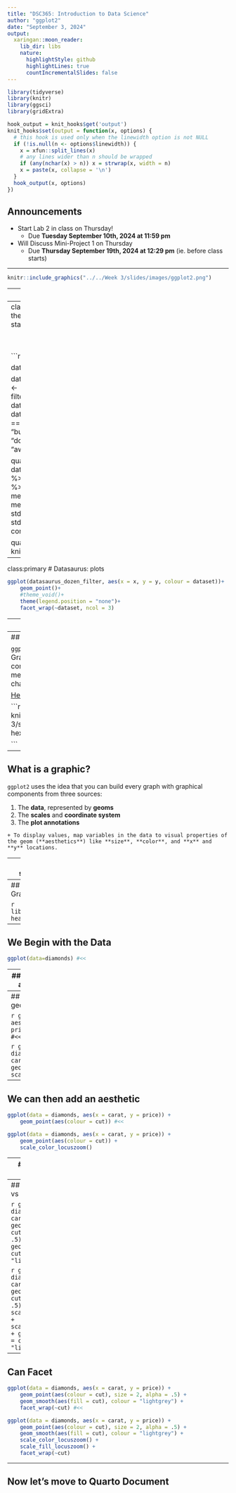 ```yaml
---
title: "DSC365: Introduction to Data Science"
author: "ggplot2"
date: "September 3, 2024"
output: 
  xaringan::moon_reader:
    lib_dir: libs
    nature:
      highlightStyle: github
      highlightLines: true
      countIncrementalSlides: false
---
```


```r
library(tidyverse)
library(knitr)
library(ggsci)
library(gridExtra)

hook_output = knit_hooks$get('output')
knit_hooks$set(output = function(x, options) {
  # this hook is used only when the linewidth option is not NULL
  if (!is.null(n <- options$linewidth)) {
    x = xfun::split_lines(x)
    # any lines wider than n should be wrapped
    if (any(nchar(x) > n)) x = strwrap(x, width = n)
    x = paste(x, collapse = '\n')
  }
  hook_output(x, options)
})

```


## Announcements

- Start Lab 2 in class on Thursday!
  + Due **Tuesday September 10th, 2024 at 11:59 pm** 
  
- Will Discuss Mini-Project 1 on Thursday
  + Due **Thursday September 19th, 2024 at 12:29 pm** (ie. before class starts)


---

```r

knitr::include_graphics("../../Week 3/slides/images/ggplot2.png")

```


---
## Why visualize?

**What are graphics useful for?**
+ Data cleaning
+ Exploring data structure
+ Communicating Information

Visualization offers an alternative way of communicating numbers

---
class:primary
# Return to the Datasaurus: summary statistics

<br>
<br>

```r
library(datasauRus)

data("datasaurus_dozen")

datasaurus_dozen_filter <- filter(datasaurus_dozen, dataset == "dino" | dataset == "star"| dataset == "v_lines"| dataset == "bullseye" | dataset == "dots" | dataset == "away")

quartet_summary <-   datasaurus_dozen_filter %>% 
    group_by(dataset) %>% 
    summarize(
      mean_x    = mean(x),
      mean_y    = mean(y),
      std_dev_x = sd(x),
      std_dev_y = sd(y),
      corr_x_y  = cor(x, y)
    )

quartet_summary %>%
  knitr::kable(digits = 2)
```

---
class:primary
# Datasaurus: plots

```r
ggplot(datasaurus_dozen_filter, aes(x = x, y = y, colour = dataset))+
    geom_point()+
    #theme_void()+
    theme(legend.position = "none")+
    facet_wrap(~dataset, ncol = 3)
```


---
## Grammar of Graphics

The grammar of graphics is a set of grammatical rules for creating perceivable graphs
  
  - Developed by Leland Wilkison

Rather than thinking about a limited set of graphs, think about graphical forms
  
  - Different types of graphs may appear completely distinct, but in actuality share many common elements

By making different visual choices, you can use graphs to highlight different aspects of the same data.

For example, here are three ways of displaying the same data:

```r
data(diamonds)

# bar chart
gg1 <- ggplot(diamonds, aes(cut, fill=cut)) + 
  geom_bar() + 
  scale_x_discrete("") +
  ggtitle(label = "Bar Chart", subtitle = "Cartesian coordinates") +
  scale_fill_locuszoom() +
  theme(aspect.ratio = 1)

# stacked bar chart
gg2 <- ggplot(diamonds, aes(x = factor(1), fill=cut)) + 
  geom_bar(width = 1) + 
  scale_x_discrete("") +
  ggtitle(label = "Fill-Bar", subtitle = "Cartesian coordinates") +
  scale_fill_locuszoom() +
  theme(aspect.ratio = 1)

# pie chart
gg3 <- ggplot(diamonds, aes(x = factor(1), fill=cut)) + 
  geom_bar(width=1) + 
  coord_polar(theta = "y") + 
  scale_x_discrete("") +
  ggtitle(label = "Fill-Bar", subtitle = "Polar coordinates") +
  scale_fill_locuszoom() +
  theme(aspect.ratio = 1)

grid.arrange(gg1, gg2, gg3, ncol = 3, nrow = 1)
```


---
## ggplot

`ggplot2` is based on The Grammar of Graphics where the components are independent, meaning we can generally change a component in isolation.

[Help Information](https://rstudio.github.io/cheatsheets/html/data-visualization.html)


```r

knitr::include_graphics("../../Week 3/slides/images/ggplot-hex.png")

```


---
## What is a graphic?

`ggplot2` uses the idea that you can build every graph with graphical components from three sources:

  1. The **data**, represented by **geoms**
  2. The **scales** and **coordinate system**
  3. The **plot annotations**
    
    + To display values, map variables in the data to visual properties of the geom (**aesthetics**) like **size**, **color**, and **x** and **y** locations.
    
    
---
## ggplot 2: specifications

A plot consists of several mostly independent specifications:

1. **aesthetics** - links between data variables and graphical features (position, color, shape, size)
2. **layers** - geometric elements (points, lines, rectanges, text,...)
3. **transformations** - transformations specify a functional link between the data and the displayed information (identity, count, bins, density, etc). Transformations act on the variables.
4. **scales** - scales map values in data space values in the aesthetic space. Scales change the coordinate space of an aesthetic, but don't change the underlying value (change at visual level, not mathematical)
5. **coordinate system** 
6. **faceting** - facets allow you to split plot by other variables to produce many sub-plots
7. **theme** - formating items, such as background color, fonts, margins...

**Limitation**: tells us what words make up our graphical “sentences,” but offers no advice on how to write well


---
## Let's Build a Graph!

```r
library(tidyverse)
head(diamonds)
```

---
## We Begin with the Data

```r
ggplot(data=diamonds) #<<
```

---
## Then we specify the aesthetic mappings

```r
ggplot(data=diamonds, aes(x=carat, y = price)) #<<
```

---
## Then we choose a geom

```r
ggplot(data=diamonds, aes(x=carat, y = price)) +
  geom_point() #<<
```

```r
ggplot(data = diamonds, aes(x = carat, y = price)) +
    geom_point() + 
    scale_color_locuszoom()
```

---
## We can then add an aesthetic

```r
ggplot(data = diamonds, aes(x = carat, y = price)) +
    geom_point(aes(colour = cut)) #<<
```

```r
ggplot(data = diamonds, aes(x = carat, y = price)) +
    geom_point(aes(colour = cut)) + 
    scale_color_locuszoom()
```
---
## And add another layer

```r
ggplot(data = diamonds, aes(x = carat, y = price)) +
    geom_point(aes(colour = cut)) +
    geom_smooth() #<<
```

```r
ggplot(data = diamonds, aes(x = carat, y = price)) +
    geom_point(aes(colour = cut)) +
    geom_smooth() + 
    scale_color_locuszoom()
```

---
## Mapping aesthetics vs setting aesthetics

```r
ggplot(data = diamonds, aes(x = carat, y = price) +
    geom_point(aes(colour = cut), size = 2, alpha = .5) + #<<
    geom_smooth(aes(fill = cut), colour = "lightgrey") #<<
```

```r
ggplot(data = diamonds, aes(x = carat, y = price)) +
    geom_point(aes(colour = cut), size = 2, alpha = .5) + 
    scale_color_locuszoom() + 
    scale_fill_locuszoom() +
    geom_smooth(aes(fill = cut), colour = "lightgrey")
```

---
## Can Facet

```r
ggplot(data = diamonds, aes(x = carat, y = price)) +
    geom_point(aes(colour = cut), size = 2, alpha = .5) +
    geom_smooth(aes(fill = cut), colour = "lightgrey") +
    facet_wrap(~cut) #<<
```

```r
ggplot(data = diamonds, aes(x = carat, y = price)) +
    geom_point(aes(colour = cut), size = 2, alpha = .5) +
    geom_smooth(aes(fill = cut), colour = "lightgrey") +
    scale_color_locuszoom() + 
    scale_fill_locuszoom() +
    facet_wrap(~cut)
```


---
## Now let's move to Quarto Document
